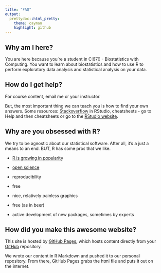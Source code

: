 ```yaml
---
title: "FAQ"
output:
  prettydoc::html_pretty:
    theme: cayman
    highlight: github
---
```


## Why am I here?

You are here because you're a student in CI670 - Biostatistics with Computing.
You want to learn about biostatistics and how to use R to perform exploratory 
data analysis and statistical analysis on your data.

## How do I get help?

For course content, email me or your instructor.

But, the most important thing we can teach you is how to find your own answers.
Some resources: [Stackoverflow](https://www.stackoverflow.com)
in RStudio, cheatsheets - go to Help and then cheatsheets or go to the 
[RStudio website](https://www.rstudio.com/resources/cheatsheets/).

## Why are you obsessed with R?

We try to be agnostic about our statistical software.  After all, it's a just a
means to an end.  BUT, R has some pros that we like.

- [R is growing in popularity](http://r4stats.com/articles/popularity/)

- [open science](https://ropensci.org/about/)

- reproducibility

- free

- nice, relatively painless graphics

- free (as in beer)

- active development of new packages, sometimes by experts

## How did you make this awesome website?

This site is hosted by [GitHub Pages](https://pages.github.com), which hosts
content directly from your [GitHub](https://www.github.com)  repository.

We wrote our content in R Markdown and pushed it to our personal repository.
From there, GitHub Pages grabs the html file and puts it out on the internet.